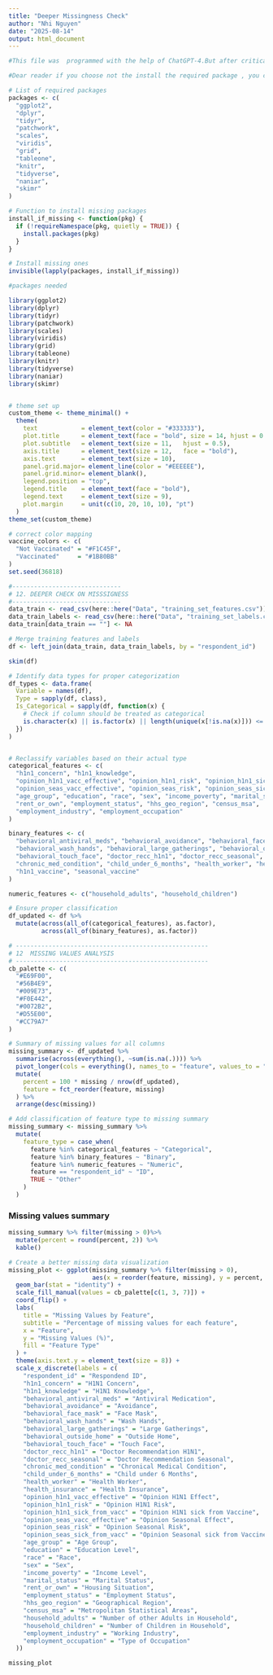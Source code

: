 ```yaml
---
title: "Deeper Missingness Check"
author: "Nhi Nguyen"
date: "2025-08-14"
output: html_document
---
```


```r

#This file was  programmed with the help of ChatGPT-4.But after critical review, we adopted most of the resulting suggestions for #improvement.

#Dear reader if you choose not the install the required package , you can comment it out.

# List of required packages
packages <- c(
  "ggplot2",
  "dplyr",
  "tidyr",
  "patchwork",
  "scales",
  "viridis",
  "grid",
  "tableone",
  "knitr",
  "tidyverse",
  "naniar",
  "skimr" 
)

# Function to install missing packages
install_if_missing <- function(pkg) {
  if (!requireNamespace(pkg, quietly = TRUE)) {
    install.packages(pkg)
  }
}

# Install missing ones
invisible(lapply(packages, install_if_missing))

#packages needed

library(ggplot2)
library(dplyr)
library(tidyr)
library(patchwork)
library(scales)
library(viridis)
library(grid)   
library(tableone)
library(knitr)
library(tidyverse) 
library(naniar)
library(skimr) 


# theme set up 
custom_theme <- theme_minimal() +
  theme(
    text            = element_text(color = "#333333"),
    plot.title      = element_text(face = "bold", size = 14, hjust = 0.5),
    plot.subtitle   = element_text(size = 11,   hjust = 0.5),
    axis.title      = element_text(size = 12,   face = "bold"),
    axis.text       = element_text(size = 10),
    panel.grid.major= element_line(color = "#EEEEEE"),
    panel.grid.minor= element_blank(),
    legend.position = "top",
    legend.title    = element_text(face = "bold"),
    legend.text     = element_text(size = 9),
    plot.margin     = unit(c(10, 20, 10, 10), "pt")
  )
theme_set(custom_theme)

# correct color mapping
vaccine_colors <- c(
  "Not Vaccinated" = "#F1C45F",
  "Vaccinated"     = "#1B80BB"
)
set.seed(36818)

```



```r
#------------------------------
# 12. DEEPER CHECK ON MISSSIGNESS
#------------------------------
data_train <- read_csv(here::here("Data", "training_set_features.csv"))
data_train_labels <- read_csv(here::here("Data", "training_set_labels.csv"))
data_train[data_train == ""] <- NA

# Merge training features and labels
df <- left_join(data_train, data_train_labels, by = "respondent_id")
```

```r
skim(df)

```


```r
# Identify data types for proper categorization
df_types <- data.frame(
  Variable = names(df),
  Type = sapply(df, class),
  Is_Categorical = sapply(df, function(x) {
    # Check if column should be treated as categorical
    is.character(x) || is.factor(x) || length(unique(x[!is.na(x)])) <= 10
  })
)


# Reclassify variables based on their actual type 
categorical_features <- c(
  "h1n1_concern", "h1n1_knowledge", 
  "opinion_h1n1_vacc_effective", "opinion_h1n1_risk", "opinion_h1n1_sick_from_vacc",
  "opinion_seas_vacc_effective", "opinion_seas_risk", "opinion_seas_sick_from_vacc",
  "age_group", "education", "race", "sex", "income_poverty", "marital_status", 
  "rent_or_own", "employment_status", "hhs_geo_region", "census_msa",
  "employment_industry", "employment_occupation"
)

binary_features <- c(
  "behavioral_antiviral_meds", "behavioral_avoidance", "behavioral_face_mask",
  "behavioral_wash_hands", "behavioral_large_gatherings", "behavioral_outside_home",
  "behavioral_touch_face", "doctor_recc_h1n1", "doctor_recc_seasonal",
  "chronic_med_condition", "child_under_6_months", "health_worker", "health_insurance",
  "h1n1_vaccine", "seasonal_vaccine"
)

numeric_features <- c("household_adults", "household_children")

# Ensure proper classification
df_updated <- df %>%
  mutate(across(all_of(categorical_features), as.factor),
         across(all_of(binary_features), as.factor))
```






```r
# -----------------------------------------------------
# 12  MISSING VALUES ANALYSIS
# -----------------------------------------------------
cb_palette <- c(
  "#E69F00",  
  "#56B4E9",  
  "#009E73",  
  "#F0E442",  
  "#0072B2",  
  "#D55E00",  
  "#CC79A7"   
)

# Summary of missing values for all columns
missing_summary <- df_updated %>%
  summarise(across(everything(), ~sum(is.na(.)))) %>%
  pivot_longer(cols = everything(), names_to = "feature", values_to = "missing") %>%
  mutate(
    percent = 100 * missing / nrow(df_updated),
    feature = fct_reorder(feature, missing)
  ) %>%
  arrange(desc(missing))

# Add classification of feature type to missing summary
missing_summary <- missing_summary %>%
  mutate(
    feature_type = case_when(
      feature %in% categorical_features ~ "Categorical",
      feature %in% binary_features ~ "Binary",
      feature %in% numeric_features ~ "Numeric",
      feature == "respondent_id" ~ "ID",
      TRUE ~ "Other"
    )
  )
```

### Missing values summary
```r
missing_summary %>% filter(missing > 0)%>%
  mutate(percent = round(percent, 2)) %>%
  kable()

```



```r
# Create a better missing data visualization
missing_plot <- ggplot(missing_summary %>% filter(missing > 0), 
                       aes(x = reorder(feature, missing), y = percent, fill = feature_type)) +
  geom_bar(stat = "identity") +
  scale_fill_manual(values = cb_palette[c(1, 3, 7)]) +
  coord_flip() +
  labs(
    title = "Missing Values by Feature",
    subtitle = "Percentage of missing values for each feature",
    x = "Feature",
    y = "Missing Values (%)",
    fill = "Feature Type"
  ) +
  theme(axis.text.y = element_text(size = 8)) +
  scale_x_discrete(labels = c(
    "respondent_id" = "Respondend ID",
    "h1n1_concern" = "H1N1 Concern",
    "h1n1_knowledge" = "H1N1 Knowledge",
    "behavioral_antiviral_meds" = "Antiviral Medication",
    "behavioral_avoidance" = "Avoidance",
    "behavioral_face_mask" = "Face Mask",
    "behavioral_wash_hands" = "Wash Hands",
    "behavioral_large_gatherings" = "Large Gatherings",
    "behavioral_outside_home" = "Outside Home",
    "behavioral_touch_face" = "Touch Face",
    "doctor_recc_h1n1" = "Doctor Recommendation H1N1",
    "doctor_recc_seasonal" = "Doctor Recommendation Seasonal",
    "chronic_med_condition" = "Chronical Medical Condition",
    "child_under_6_months" = "Child under 6 Months",
    "health_worker" = "Health Worker",
    "health_insurance" = "Health Insurance",
    "opinion_h1n1_vacc_effective" = "Opinion H1N1 Effect",
    "opinion_h1n1_risk" = "Opinion H1N1 Risk",
    "opinion_h1n1_sick_from_vacc" = "Opinion H1N1 sick from Vaccine",
    "opinion_seas_vacc_effective" = "Opinion Seasonal Effect",
    "opinion_seas_risk" = "Opinion Seasonal Risk",
    "opinion_seas_sick_from_vacc" = "Opinion Seasonal sick from Vaccine",
    "age_group" = "Age Group",
    "education" = "Education Level",
    "race" = "Race",
    "sex" = "Sex",
    "income_poverty" = "Income Level",
    "marital_status" = "Marital Status",
    "rent_or_own" = "Housing Situation",
    "employment_status" = "Employment Status",
    "hhs_geo_region" = "Geographical Region",
    "census_msa" = "Metropolitan Statistical Areas",
    "household_adults" = "Number of other Adults in Household",
    "household_children" = "Number of Children in Household",
    "employment_industry" = "Working Industry",
    "employment_occupation" = "Type of Occupation"
  ))

missing_plot
```



